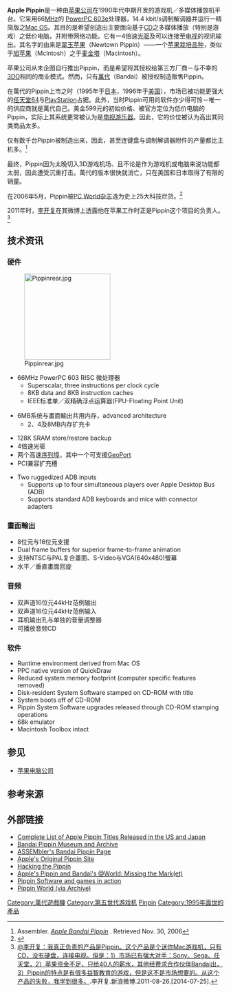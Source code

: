 {{Infobox CVG system
| title = Apple Pippin
| logo = [[File:PIPPIN.svg|100px]]
| image = [[File:Pippin-Atmark-Console-Set.png|250px]]
| manufacturer = [[蘋果公司|苹果电脑公司]]（今苹果公司）<br/>[[萬代|萬代]]
| type = 多媒体播放器
| generation = [[電子遊戲機歷史_(第五世代)|第五世代]](32位元时代)
| lifespan = 1995年－1997年
| CPU = [[PowerPC_600#PowerPC_603e_.2F_603ev|PowerPC 603e]] [[RISC|RISC]] (66 MHz)
| GPU = "taos" (VGA/16-bit)
| media = [[CD-ROM|CD-ROM]]
| storage = 6 MB共用内存
| controllers = "Applejack": 内嵌[[轨迹球|轨迹球]]之[[控制盘|控制盘]]
| connectivity = 14.4 kbit/s调制解调器
| online service = PSINet/@World
| release date = {{Video game release|JP|1995年3月28日（Atmark Player）|美國|1996年9月1日（@World Player）}}
| units sold = 少于42,000台
| top game = 不详
}}

'''Apple Pippin'''是一种由[[苹果公司|苹果公司]]在1990年代中期开发的游戏机／多媒体播放机平台。它采用66[[MHz|MHz]]的 [[PowerPC_600#PowerPC_603e_.2F_603ev|PowerPC 603e]]处理器，14.4 kbit/s调制解调器并运行一精简版之[[Mac_OS|Mac OS]]。其目的是希望创造出主要面向基于[[CD|CD]]之多媒体播放（特别是游戏）之低价电脑，并附带网络功能。它有一4倍速[[光驱|光驱]]及可以连接至[[电视|电视]]的视讯输出。其名字的由来是[[翠玉苹果|翠玉苹果]]（Newtown Pippin）——一个[[苹果|苹果]][[栽培品种|栽培品种]]，类似于[[旭苹果|旭苹果]]（McIntosh）之于[[麦金塔|麦金塔]]（Macintosh）。

苹果公司从未企图自行推出Pippin，而是希望将其授权给第三方厂商－与不幸的[[3DO|3DO]]相同的商业模式。然而，只有[[萬代|萬代]]（Bandai）被授权制造贩售Pippin。

在萬代的Pippin上市之时（1995年于[[日本|日本]]，1996年于[[美国|美国]]），市场已被功能更强大的[[任天堂64|任天堂64]]与[[PlayStation_(遊戲機)|PlayStation]]占据。此外，当时Pippin可用的软件亦少得可怜－唯一的供应商就是萬代自己。美金599元的初始价格、被官方定位为低价电脑的Pippin，实际上其系统更常被认为是[[电视游乐器|电视游乐器]]。因此，它的价位被认为高出其同类商品太多。

仅有数千台Pippin被制造出来，因此，甚至连键盘与调制解调器附件的产量都比主机多。<ref>Assembler. ''[http://assembler.roarvgm.com/Apple_Bandai_pippin/apple_bandai_pippin.html Apple Bandai Pippin] {{Wayback|url=http://assembler.roarvgm.com/Apple_Bandai_pippin/apple_bandai_pippin.html |date=20080321013705 }}''. Retrieved Nov. 30, 2006</ref>

最终，Pippin因为太晚切入3D游戏机场、且不论是作为游戏机或电脑来说功能都太弱，因此遭受沉重打击。萬代的版本很快就消亡，只在美国和日本取得了有限的销量。

在2006年5月，Pippin被[[PC_World杂志|PC World杂志]]选为史上25大科技烂货。<ref>{{Cite web |url=http://www.pcworld.com/article/125772/worst_products_ever.html?page=6 |title=存档副本 |accessdate=2012-10-02 |archive-date=2012-02-14 |archive-url=https://www.webcitation.org/65RQLYYPw?url=http://www.pcworld.com/article/125772-6/the_25_worst_tech_products_of_all_time.html |dead-url=no }}</ref>

2011年时，[[李开复|李开复]]在其微博上透露他在苹果工作时正是Pippin这个项目的负责人。<ref>[http://weibo.com/1197161814/xldJCnqRU?mod=weibotime @李开复：我真正负责的产品是Pippin。这个产品是个迷你Mac游戏机，只有CD，没有硬盘，连接电视。但是：1）市场已有强大对手：Sony、Sega、任天堂，2）苹果资金不足，只给40人的薪水，其他经费求合作伙伴Bandai出，3）Pippin的特点是有很多益智教育的游戏，但是这不是市场想要的。从这个产品的失败，我学到很多。].李开复.新浪微博.2011-08-26.[2014-07-25].</ref>

== 技术资讯 ==

=== 硬件 ===
[[File:Pippinrear.jpg|200px]]
* 66MHz PowerPC 603 RISC 微处理器
** Superscalar, three instructions per clock cycle
** 8KB data and 8KB instruction caches
** IEEE标准单／双精确浮点运算器(FPU-Floating Point Unit)

* 6MB系统与畫面輸出共用内存，advanced architecture
** 2、4及8MB内存扩充卡

* 128K SRAM store/restore backup
* 4倍速光驱
* 两个高速[[序列埠|序列埠]]，其中一个可支援[[GeoPort|GeoPort]]
* PCI兼容扩充槽

* Two ruggedized ADB inputs
** Supports up to four simultaneous players over Apple Desktop Bus (ADB)
** Supports standard ADB keyboards and mice with connector adapters

=== 畫面輸出 ===

* 8位元与16位元支援
* Dual frame buffers for superior frame-to-frame animation
* 支持NTSC与PAL复合畫面、S-Video与VGA(640x480)螢幕
* 水平／垂直畫面回旋

=== 音频 ===

* 双声道16位元44kHz范例输出
* 双声道16位元44kHz范例输入
* 耳机输出孔与单独的音量调整器
* 可播放音频CD

=== 软件 ===

* Runtime environment derived from Mac OS
* PPC native version of QuickDraw
* Reduced system memory footprint (computer specific features removed)
* Disk-resident System Software stamped on CD-ROM with title
* System boots off of CD-ROM
* Pippin System Software upgrades released through CD-ROM stamping operations
* 68k emulator
* Macintosh Toolbox intact

== 参见 ==

* [[苹果电脑公司|苹果电脑公司]]

== 参考来源 ==
{{Reflist}}

== 外部链接 ==
{{commons category|Apple Pippin}}
* [http://www.gooddealgames.com/Release_Lists/RL_Pippin.html Complete List of Apple Pippin Titles Released in the US and Japan]{{Wayback|url=http://www.gooddealgames.com/Release_Lists/RL_Pippin.html |date=20071016045541 }}
* [http://www.macgeek.org/museum/pippin/ Bandai Pippin Museum and Archive]{{Wayback|url=http://www.macgeek.org/museum/pippin/ |date=20071027044103 }}
* [https://web.archive.org/web/20080321013705/http://assembler.roarvgm.com/Apple_Bandai_pippin/apple_bandai_pippin.html ASSEMbler's Bandai Pippin Page]
* [https://web.archive.org/web/19970129095612/http://www.pippin.apple.com/ Apple's Original Pippin Site]
* [http://www.vintagemacworld.com/pip1.html Hacking the Pippin]{{Wayback|url=http://www.vintagemacworld.com/pip1.html |date=20071011201730 }}
* [http://lowendmac.com/coventry/06/0922.html Apple's Pippin and Bandai's @World: Missing the Mark(et)]{{Wayback|url=http://lowendmac.com/coventry/06/0922.html |date=20071102065339 }}
* [http://www.mac-collection.co.uk Pippin Software and games in action]{{Wayback|url=http://www.mac-collection.co.uk/ |date=20181225205302 }}
* [https://web.archive.org/web/20050308044555/http://www.pippinworld.co.uk/ Pippin World (via Archive)]

{{Apple hardware before 1998}}
{{第五世代遊戲機}}
{{电视游戏机}}

[[Category:萬代遊戲機|Category:萬代遊戲機]]
[[Category:第五世代游戏机|Category:第五世代游戏机]]
[[Category:蘋果公司硬體|Pinpin]]
[[Category:1995年面世的產品|Category:1995年面世的產品]]